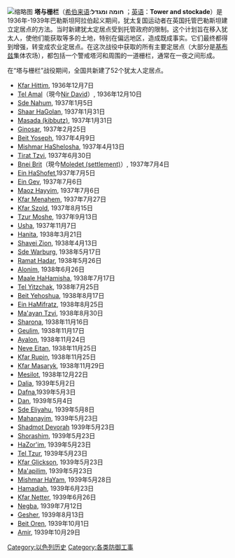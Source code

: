 [[File:Tower-and-Stockade_Ein-Hashofet.jpg|缩略图]]
'''塔与栅栏'''（[[希伯来语|希伯来语]]:''' חומה ומגדל'''  ；[[英语|英语]]：'''Tower and stockade'''）是1936年-1939年巴勒斯坦阿拉伯起义期间，犹太复国运动者在英国托管巴勒斯坦建立定居点的方法。当时新建犹太定居点受到托管政府的限制。这个计划旨在移入犹太人，使他们能获取等多的土地，特别在偏远地区，造成既成事实。它们最终都得到增强，转变成农业定居点。在这次战役中获取的所有主要定居点（大部分是[[基布兹|基布兹]]集体农场），都包括一个警戒塔河和周围的一道栅栏，通常在一夜之间形成。

在“塔与栅栏”战役期间，全国共新建了52个犹太人定居点。 

* [[Kfar_Hittim|Kfar Hittim]], 1936年12月7日
* [[Tel_Amal|Tel Amal]]（現今[[Nir_David|Nir David]]）, 1936年12月10日
* [[Sde_Nahum|Sde Nahum]], 1937年1月5日
* [[Shaar_HaGolan|Shaar HaGolan]], 1937年1月31日
* [[Masada_(kibbutz)|Masada (kibbutz)]], 1937年1月31日
* [[Ginosar|Ginosar]], 1937年2月25日
* [[Beit_Yoseph|Beit Yoseph]], 1937年4月9日
* [[Mishmar_HaShelosha|Mishmar HaShelosha]], 1937年4月13日
* [[Tirat_Tzvi|Tirat Tzvi]], 1937年6月30日
* [[Bnei_Brit|Bnei Brit]]（現今[[Moledet_(settlement)|Moledet (settlement)]]）, 1937年7月4日
* [[Ein_HaShofet|Ein HaShofet]],1937年7月5日
* [[Ein_Gev|Ein Gev]], 1937年7月6日
* [[Maoz_Hayyim|Maoz Hayyim]], 1937年7月6日
* [[Kfar_Menahem|Kfar Menahem]], 1937年7月27日
* [[Kfar_Szold|Kfar Szold]], 1937年8月15日
* [[Tzur_Moshe|Tzur Moshe]], 1937年9月13日
* [[Usha|Usha]], 1937年11月7日
* [[Hanita|Hanita]], 1938年3月21日
* [[Shavei_Zion|Shavei Zion]], 1938年4月13日
* [[Sde_Warburg|Sde Warburg]], 1938年5月17日
* [[Ramat_Hadar|Ramat Hadar]], 1938年5月26日
* [[Alonim|Alonim]], 1938年6月26日
* [[Maale_HaHamisha|Maale HaHamisha]], 1938年7月17日 
* [[Tel_Yitzchak|Tel Yitzchak]], 1938年7月25日
* [[Beit_Yehoshua|Beit Yehoshua]], 1938年8月17日
* [[Ein_HaMifratz|Ein HaMifratz]], 1938年8月25日
* [[Ma'ayan_Tzvi|Ma'ayan Tzvi]], 1938年8月30日
* [[Sharona|Sharona]], 1938年11月16日 
* [[Geulim|Geulim]], 1938年11月17日
* [[Ayalon|Ayalon]], 1938年11月24日
* [[Neve_Eitan|Neve Eitan]], 1938年11月25日
* [[Kfar_Rupin|Kfar Rupin]], 1938年11月25日
* [[Kfar_Masaryk|Kfar Masaryk]], 1938年11月29日
* [[Mesilot|Mesilot]], 1938年12月22日
* [[Dalia_(kibbutz)|Dalia]], 1939年5月2日
* [[Dafna|Dafna]],1939年5月3日 
* [[Kibbutz_Dan|Dan]], 1939年5月4日
* [[Sde_Eliyahu|Sde Eliyahu]], 1939年5月8日
* [[Mahanayim|Mahanayim]], 1939年5月23日
* [[Shadmot_Devorah|Shadmot Devorah]] 1939年5月23日
* [[Shorashim_(moshav)|Shorashim]], 1939年5月23日
* [[HaZor'im|HaZor'im]], 1939年5月23日
* [[Tel_Tzur|Tel Tzur]], 1939年5月23日 
* [[Kfar_Glickson|Kfar Glickson]], 1939年5月23日
* [[Ma'apilim|Ma'apilim]], 1939年5月23日
* [[Mishmar_HaYam|Mishmar HaYam]], 1939年5月28日
* [[Hamadiah|Hamadiah]], 1939年6月23日
* [[Kfar_Netter|Kfar Netter]], 1939年6月26日
* [[Negba|Negba]], 1939年7月12日
* [[Kibbutz_Gesher|Gesher]], 1939年8月13日
* [[Beit_Oren|Beit Oren]], 1939年10月1日
* [[Amir_(kibbutz)|Amir]], 1939年10月29日

[[Category:以色列历史|Category:以色列历史]]
[[Category:各类防御工事|Category:各类防御工事]]
